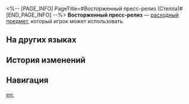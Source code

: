 <%-- [PAGE_INFO]
PageTitle=#Восторженный пресс-релиз (Стелла)#
[END_PAGE_INFO] --%>
{{Расходный предмет Инфобокс
|Название    = Восторженный пресс-релиз
|id          = 408430
|Изображения = Предмет Восторженный пресс-релиз (Стелла).png
|Тип         = Расходные предметы защиты
|Редкость    = 2
|Эффект      = В начале следующего боя повышает защиту всех союзников на 50% до тех пор, пока их не атакуют.
|Описание    = Самая секретная линия фронта в космосе. Все средства массовой информации ведут здесь сражение за самый ценный и редкий природный ресурс - ваше внимание.
|Рецепт      = 
|Источник1   = [[Медиацентр «Спортивного Яоцина»]]
|Источник2   = 
|Источник3   = 
}}
{{Описание|''«В нынешнем мире каждый может получить свои 15 минут славы».''}}
'''Восторженный пресс-релиз''' — [[расходный предмет]], который игрок может использовать.

==На других языках==
{{На других языках
|en   = Laudatory Press Release
|zhs  = 吹捧的通稿
|zht  = 吹捧的通稿
|ja   = 提灯記事
|ko   = 아첨하는 보도 자료
|es   = Comunicado de prensa con elogios
|fr   = Communiqué de presse flatteur
|ru   = Восторженный пресс-релиз
|th   = ข่าวประชาสัมพันธ์สุดอวย
|vi   = Bản Tin Báo Chí Tâng Bốc
|de   = Schmeichelhafte Pressemeldung
|id   = Laudatory Press Release
|pt   = Comunicado de Imprensa Elogioso
}}

==История изменений==
{{История изменений|3.5}}

==Навигация==
{{Расходные предметы Навбокс}}

[[en:]]